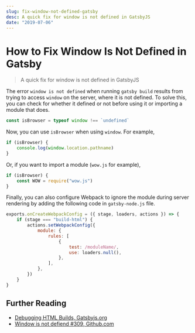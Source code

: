 ```yaml
---
slug: fix-window-not-defined-gatsby
desc: A quick fix for window is not defined in GatsbyJS
date: "2019-07-06"
---
```


# How to Fix Window Is Not Defined in Gatsby

> A quick fix for window is not defined in GatsbyJS

The error `window is not defined` when running `gatsby build` results from trying to access `window` on the server, where it is not defined. To solve this, you can check for whether it defined or not before using it or importing a module that does.

```js
const isBrowser = typeof window !== `undefined`
```

Now, you can use `isBrowser` when using `window`. For example,

```js
if (isBrowser) {
	console.log(window.location.pathname)
}
```

Or, if you want to import a module (`wow.js` for example),

```js
if (isBrowser) {
	const WOW = require("wow.js")
}
```

Finally, you can also configure Webpack to ignore the module during server rendering by adding the following code in `gatsby-node.js` file.

```js
exports.onCreateWebpackConfig = ({ stage, loaders, actions }) => {
	if (stage === "build-html") {
		actions.setWebpackConfig({
			module: {
				rules: [
					{
						test: /moduleName/,
						use: loaders.null(),
					},
				],
			},
		})
	}
}
```

## Further Reading

- [Debugging HTML Builds, Gatsbyjs.org](https://www.gatsbyjs.org/docs/debugging-html-builds/#how-to-check-if-code-classlanguage-textwindowcode-is-defined)
- [Window is not defiend #309, Github.com](https://github.com/gatsbyjs/gatsby/issues/309)
